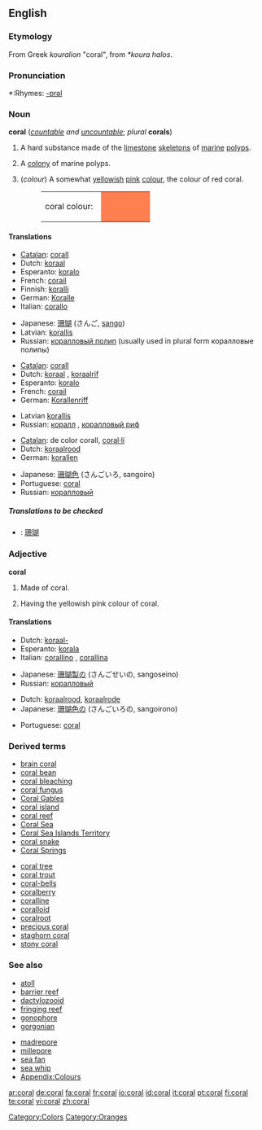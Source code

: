 {{see|Coral}}
{{wikipedia}}
==English==

===Etymology===
From Greek ''kouralion'' "coral", from ''*koura halos''.

===Pronunciation===
*:Rhymes: [[Rhymes:English:-ɒrəl|-ɒrəl]]

===Noun===
'''coral''' (''[[countable]] and [[uncountable]]''; ''plural'' '''corals''')

# {{uncountable}} A hard substance made of the [[limestone]] [[skeleton]]s of [[marine]] [[polyp]]s.
# {{countable}} A [[colony]] of marine polyps.
# {{countable}} (''colour'') A somewhat [[yellowish]] [[pink]] [[colour]], the colour of red coral.
#:<table><tr><td>coral colour: &nbsp;</td><td bgcolor="#FF7F50" width="80">&nbsp; </td></tr></table>

====Translations====
{{trans-top|substance}}
*[[Catalan]]: [[corall]] {{m}}
*Dutch: [[koraal]] {{n}}
*Esperanto: [[koralo]]
*French: [[corail]] {{m}}
*Finnish: [[koralli]]
*German: [[Koralle]] {{f}}
*Italian: [[corallo]] {{m}}
{{trans-mid}}
*Japanese: [[珊瑚]] (さんご, [[sango]])
*Latvian: [[korallis]] {{m}}
*Russian: [[коралловый полип]] {{m}} (usually used in plural form коралловые полипы)
{{trans-bottom}}

{{trans-top|colony}}
*[[Catalan]]: [[corall]] {{m}}
*Dutch: [[koraal]] {{n}}, [[koraalrif]] {{n}}
*Esperanto: [[koralo]]
*French: [[corail]] {{m}}
*German: [[Korallenriff]] {{n}}
{{trans-mid}}
*Latvian [[korallis]] {{m}}
*Russian: [[коралл]] {{m}}, [[коралловый риф]] {{m}}
{{trans-bottom}}

{{trans-top|colour}}
*[[Catalan]]: de color corall, [[coral·lí]]
*Dutch: [[koraalrood]] {{n}}
*German: [[korallen]]
{{trans-mid}}
*Japanese: [[珊瑚色]] (さんごいろ, sangoiro)
*Portuguese: [[#Portuguese|coral]] {{m}}
*Russian: [[коралловый]]
{{trans-bottom}}

=====Translations to be checked=====
{{checktrans}}
<!--Remove this section once all of the translations below have been moved into the tables above.-->
*{{ttbc|Chinese}}: [[珊瑚]]

===Adjective===
'''coral'''

# Made of coral.
# {{color}} Having the yellowish pink colour of coral.

====Translations====
{{trans-top|made of coral}}
*Dutch: [[koraal-]]
*Esperanto: [[korala]]
*Italian: [[corallino]] {{m}}, [[corallina]] {{f}}
{{trans-mid}}
*Japanese: [[珊瑚製の]] (さんごせいの, sangoseino)
*Russian: [[коралловый]]
{{trans-bottom}}

{{trans-top|having the yellowish pink colour of coral}}
*Dutch: [[koraalrood]], [[koraalrode]]
*Japanese: [[珊瑚色の]] (さんごいろの, sangoirono)
{{trans-mid}}
*Portuguese: [[#Portuguese|coral]]
{{trans-bottom}}

===Derived terms===
{{top}}
*[[brain coral]]
*[[coral bean]]
*[[coral bleaching]]
*[[coral fungus]]
*[[Coral Gables]]
*[[coral island]]
*[[coral reef]]
*[[Coral Sea]]
*[[Coral Sea Islands Territory]]
*[[coral snake]]
*[[Coral Springs]]
{{mid}}
*[[coral tree]]
*[[coral trout]]
*[[coral-bells]]
*[[coralberry]]
*[[coralline]]
*[[coralloid]]
*[[coralroot]]
*[[precious coral]]
*[[staghorn coral]]
*[[stony coral]]
{{bottom}}

===See also===
{{top}}
*[[atoll]]
*[[barrier reef]]
*[[dactylozooid]]
*[[fringing reef]]
*[[gonophore]]
*[[gorgonian]]
{{mid}}
*[[madrepore]]
*[[millepore]]
*[[sea fan]]
*[[sea whip]]
*[[Wiktionary_Appendix:Colours|Appendix:Colours]]
{{bottom}}

[[Category:Colors]]
[[Category:Oranges]]

[[ar:coral]]
[[de:coral]]
[[fa:coral]]
[[fr:coral]]
[[io:coral]]
[[id:coral]]
[[it:coral]]
[[pt:coral]]
[[fi:coral]]
[[te:coral]]
[[vi:coral]]
[[zh:coral]]